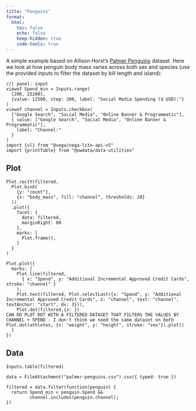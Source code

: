 ```yaml
---
title: "Penguins"
format:
  html:
    toc: false
    echo: false
    keep-hidden: true
    code-tools: true
---
```


A simple example based on Allison Horst's [Palmer Penguins](https://allisonhorst.github.io/palmerpenguins/) dataset. Here we look at how penguin body mass varies across both sex and species (use the provided inputs to filter the dataset by bill length and island):

```ojs
//| panel: input
viewof Spend_min = Inputs.range(
  [200, 25200], 
  {value: 12500, step: 200, label: "Social Media Spending ($ USD):"}
)
viewof channel = Inputs.checkbox(
  ["Google Search", "Social Media", "Online Banner & Programmatic"], 
  { value: ["Google Search", "Social Media", "Online Banner & Programmatic"], 
    label: "Channel:"
  }
)
import {vl} from "@vega/vega-lite-api-v5"
import {printTable} from "@uwdata/data-utilities"
```

::: {.panel-tabset}

## Plot

```ojs
Plot.rectY(filtered, 
  Plot.binX(
    {y: "count"}, 
    {x: "body_mass", fill: "channel", thresholds: 20}
  ))
  .plot({
    facet: {
      data: filtered,
      marginRight: 80
    },
    marks: [
      Plot.frame(),
    ]
  }
)
```

```ojs
Plot.plot({
  marks: [
    Plot.line(filtered, 
      { x: "Spend", y: "Additional Incremental Approved Credit Cards", stroke: "channel" }
    ),
    Plot.text(filtered, Plot.selectLast({x: "Spend", y: "Additional Incremental Approved Credit Cards", z: "channel", text: "channel", textAnchor: "start", dx: 3})),
    Plot.dot(filtered,{x: })
CAN DO PLOT DOT WITH A FILTERED DATASET THAT FILTERS THE VALUES BY CHANNEL + SPEND - I don't think we need the same dataset on both
Plot.dot(athletes, {x: "weight", y: "height", stroke: "sex"}).plot()
  ]
})
```

## Data

```ojs
Inputs.table(filtered)
```

:::

```ojs
data = FileAttachment("palmer-penguins.csv").csv({ typed: true })
```

```ojs
filtered = data.filter(function(penguin) {
  return Spend_min < penguin.Spend &&
         channel.includes(penguin.channel);
})
```